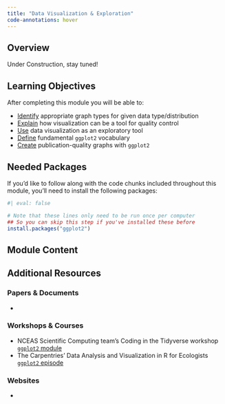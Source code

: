 ```yaml
---
title: "Data Visualization & Exploration"
code-annotations: hover
---
```


## Overview

Under Construction, stay tuned!

## Learning Objectives

After completing this module you will be able to: 

- <u>Identify</u> appropriate graph types for given data type/distribution
- <u>Explain</u> how visualization can be a tool for quality control
- <u>Use</u> data visualization as an exploratory tool
- <u>Define</u> fundamental `ggplot2` vocabulary
- <u>Create</u> publication-quality graphs with `ggplot2`

## Needed Packages

If you'd like to follow along with the code chunks included throughout this module, you'll need to install the following packages:

```r
#| eval: false

# Note that these lines only need to be run once per computer
## So you can skip this step if you've installed these before
install.packages("ggplot2")
```

## Module Content



## Additional Resources

### Papers & Documents

- 

### Workshops & Courses

- NCEAS Scientific Computing team's Coding in the Tidyverse workshop [`ggplot2` module](https://nceas.github.io/scicomp-workshop-tidyverse/visualize.html)
- The Carpentries' Data Analysis and Visualization in R for Ecologists [`ggplot2` episode](https://datacarpentry.org/R-ecology-lesson/04-visualization-ggplot2.html)


### Websites

- 
